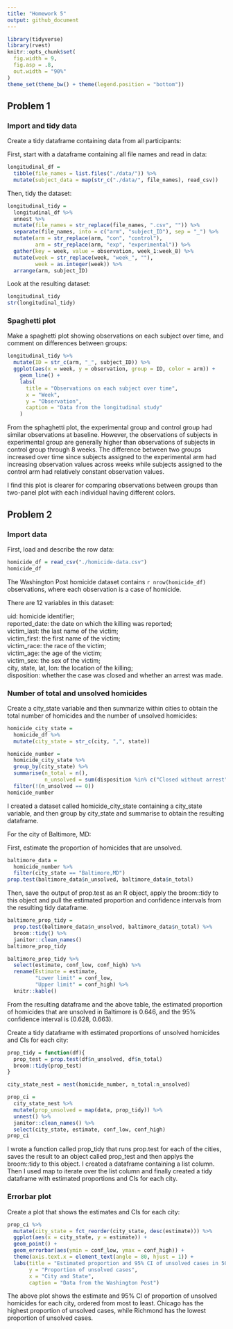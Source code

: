 ```yaml
---
title: "Homework 5"
output: github_document
---
```


```r
library(tidyverse)
library(rvest)
knitr::opts_chunk$set(
  fig.width = 9,
  fig.asp = .8,
  out.width = "90%"
)
theme_set(theme_bw() + theme(legend.position = "bottom"))
```

## Problem 1

### Import and tidy data

Create a tidy dataframe containing data from all participants:

First, start with a dataframe containing all file names and read in data:

```r
longitudinal_df = 
  tibble(file_names = list.files("./data/")) %>% 
  mutate(subject_data = map(str_c("./data/", file_names), read_csv))
```

Then, tidy the dataset:

```r
longitudinal_tidy = 
  longitudinal_df %>% 
  unnest %>% 
  mutate(file_names = str_replace(file_names, ".csv", "")) %>% 
  separate(file_names, into = c("arm", "subject_ID"), sep = "_") %>% 
  mutate(arm = str_replace(arm, "con", "control"),
         arm = str_replace(arm, "exp", "experimental")) %>% 
  gather(key = week, value = observation, week_1:week_8) %>% 
  mutate(week = str_replace(week, "week_", ""),
         week = as.integer(week)) %>% 
  arrange(arm, subject_ID)
```

Look at the resulting dataset:

```r
longitudinal_tidy
str(longitudinal_tidy)
```

### Spaghetti plot

Make a spaghetti plot showing observations on each subject over time, and comment on differences between groups:

```r
longitudinal_tidy %>% 
  mutate(ID = str_c(arm, "_", subject_ID)) %>% 
  ggplot(aes(x = week, y = observation, group = ID, color = arm)) + 
    geom_line() + 
    labs(
      title = "Observations on each subject over time",
      x = "Week",
      y = "Observation",
      caption = "Data from the longitudinal study"
    ) 
```

From the sphaghetti plot, the experimental group and control group had similar observations at baseline. However, the observations of subjects in experimental group are generally higher than observations of subjects in control group through 8 weeks. The difference between two groups increased over time since subjects assigned to the experimental arm had increasing observation values across weeks while subjects assigned to the control arm had relatively constant observation values.

I find this plot is clearer for comparing observations between groups than two-panel plot with each individual having different colors.

## Problem 2

### Import data

First, load and describe the row data:

```r
homicide_df = read_csv("./homicide-data.csv")
homicide_df
```

The Washington Post homicide dataset contains `r nrow(homicide_df)` observations, where each observation is a case of homicide.

There are 12 variables in this dataset:  

uid: homicide identifier;  
reported_date: the date on which the killing was reported;  
victim_last: the last name of the victim;  
victim_first: the first name of the victim;  
victim_race: the race of the victim;  
victim_age: the age of the victim;  
victim_sex: the sex of the victim;  
city, state, lat, lon:  the location of the killing;  
disposition: whether the case was closed and whether an arrest was made.

### Number of total and unsolved homicides

Create a city_state variable and then summarize within cities to obtain the total number of homicides and the number of unsolved homicides:

```r
homicide_city_state = 
  homicide_df %>%  
  mutate(city_state = str_c(city, ",", state)) 

homicide_number = 
  homicide_city_state %>% 
  group_by(city_state) %>%
  summarise(n_total = n(), 
            n_unsolved = sum(disposition %in% c("Closed without arrest", "Open/No arrest"))) %>% 
  filter(!(n_unsolved == 0))
homicide_number
```

I created a dataset called homicide_city_state containing a city_state variable, and then group by city_state and summarise to obtain the resulting dataframe.

For the city of Baltimore, MD:

First, estimate the proportion of homicides that are unsolved.

```r
baltimore_data = 
  homicide_number %>% 
  filter(city_state == "Baltimore,MD") 
prop.test(baltimore_data$n_unsolved, baltimore_data$n_total)
```

Then, save the output of prop.test as an R object, apply the broom::tidy to this object and pull the estimated proportion and confidence intervals from the resulting tidy dataframe.

```r
baltimore_prop_tidy = 
  prop.test(baltimore_data$n_unsolved, baltimore_data$n_total) %>% 
  broom::tidy() %>% 
  janitor::clean_names()
baltimore_prop_tidy

baltimore_prop_tidy %>% 
  select(estimate, conf_low, conf_high) %>% 
  rename(Estimate = estimate, 
         "Lower limit" = conf_low, 
         "Upper limit" = conf_high) %>% 
  knitr::kable()
```

From the resulting dataframe and the above table, the estimated proportion of homicides that are unsolved in Baltimore is 0.646, and the 95% confidence interval is (0.628, 0.663).

Create a tidy dataframe with estimated proportions of unsolved homicides and CIs for each city:

```r
prop_tidy = function(df){
  prop_test = prop.test(df$n_unsolved, df$n_total)
  broom::tidy(prop_test)
}

city_state_nest = nest(homicide_number, n_total:n_unsolved)

prop_ci = 
  city_state_nest %>% 
  mutate(prop_unsolved = map(data, prop_tidy)) %>% 
  unnest() %>% 
  janitor::clean_names() %>% 
  select(city_state, estimate, conf_low, conf_high)
prop_ci
```

I wrote a function called prop_tidy that runs prop.test for each of the cities, saves the result to an object called prop_test and then applys the broom::tidy to this object. I created a dataframe containing a list column. Then I used map to iterate over the list column and finally created a tidy dataframe with estimated proportions and CIs for each city.

### Errorbar plot

Create a plot that shows the estimates and CIs for each city:

```r
prop_ci %>% 
  mutate(city_state = fct_reorder(city_state, desc(estimate))) %>% 
  ggplot(aes(x = city_state, y = estimate)) +
  geom_point() +
  geom_errorbar(aes(ymin = conf_low, ymax = conf_high)) +
  theme(axis.text.x = element_text(angle = 80, hjust = 1)) +
  labs(title = "Estimated proportion and 95% CI of unsolved cases in 50 large US cities", 
       y = "Proportion of unsolved cases", 
       x = "City and State", 
       caption = "Data from the Washington Post") 
```

The above plot shows the estimate and 95% CI of proportion of unsolved homicides for each city, ordered from most to least. Chicago has the highest proportion of unsolved cases, while Richmond has the lowest proportion of unsolved cases. 